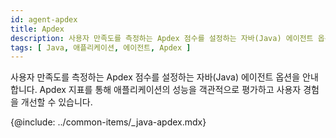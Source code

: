 ```yaml
---
id: agent-apdex
title: Apdex
description: 사용자 만족도를 측정하는 Apdex 점수를 설정하는 자바(Java) 에이전트 옵션을 안내합니다. Apdex 지표를 통해 애플리케이션의 성능을 객관적으로 평가하고 사용자 경험을 개선할 수 있습니다.
tags: [ Java, 애플리케이션, 에이전트, Apdex ]
---
```


사용자 만족도를 측정하는 Apdex 점수를 설정하는 자바(Java) 에이전트 옵션을 안내합니다. Apdex 지표를 통해 애플리케이션의 성능을 객관적으로 평가하고 사용자 경험을 개선할 수 있습니다.

{@include: ../common-items/_java-apdex.mdx} 